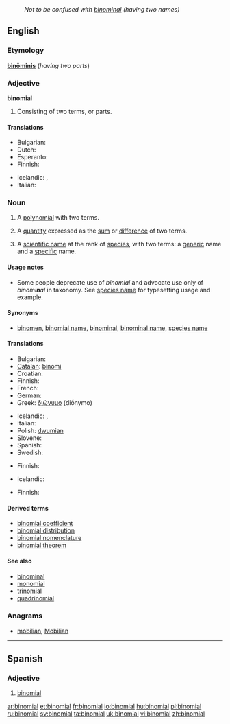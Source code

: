 {{wikipedia|Binominal nomenclature}}
: ''Not to be confused with [[binominal]] (having two names)''
==English==

===Etymology===
{{etyl|la}} '''[[binominis|binōminis]]''' (''having two parts'')

===Adjective===
'''binomial'''

# Consisting of two terms, or parts.

====Translations====
{{trans-top|consisting of two parts}}
* Bulgarian: {{t|bg|двучленен}}
* Dutch: {{t|nl|tweeterm}}
* Esperanto: {{t|eo|binoma}}
* Finnish: {{t|fi|kaksiosainen}}
{{trans-mid}}
* Icelandic: {{t|is|tvíliðu-}},  {{t|is|tvíliða|m}}
* Italian: {{t-|it|binomiale|m}}
{{trans-bottom}}

===Noun===
{{en-noun}}

# {{algebra}} A [[polynomial]] with two terms.
# {{algebra}} A [[quantity]] expressed as the [[sum]] or [[difference]] of two terms.
# {{biology|taxonomy}} A [[scientific name]] at the rank of [[species]], with two terms: a [[generic]] name and a [[specific]] name.

====Usage notes====
* Some people deprecate use of ''binomial'' and advocate use only of ''binomi'''n'''al'' in taxonomy. See [[species name]] for typesetting usage and example.

====Synonyms====
* {{sense|biology|taxonomy}} [[binomen]], [[binomial name]], [[binominal]], [[binominal name]], [[species name]]

====Translations====
{{trans-top|algebra: polynomial with two terms}}
* Bulgarian: {{t|bg|двучлен|m}}
* [[Catalan]]: [[binomi]] {{m}}
* Croatian: {{t-|hr|binom|m}}
* Finnish: {{t-|fi|binomi}}
* French: {{t+|fr|binôme|m}}
* German: {{t|de|Binom|n}}
* Greek: [[διώνυμο]] (diṓnymo) {{m}}
{{trans-mid}}
* Icelandic: {{t|is|tvíliða|f}},  {{t|is|tvíliða stærð|f}}
* Italian: {{t+|it|binomio|m}}
* Polish: [[dwumian]] {{m}}
* Slovene: {{t-|sl|binom|m}}
* Spanish: {{t+|es|binomio|m}}
* Swedish: {{t|sv|binom}}
{{trans-bottom}}

{{trans-top|algebra: quantity expressed as sum of two terms}}
* Finnish: {{t-|fi|binomi}}
{{trans-mid}}
* Icelandic: {{t|is|tvíliða|f}}
{{trans-bottom}}

{{trans-top|scientific name}}
* Finnish: {{t-|fi|tieteellinen nimi}}
{{trans-mid}}
{{trans-bottom}}

====Derived terms====
* [[binomial coefficient]]
* [[binomial distribution]]
* [[binomial nomenclature]]
* [[binomial theorem]]

====See also====
* [[binominal]]
* [[monomial]]
* [[trinomial]]
* [[quadrinomial]]

===Anagrams===
* {{alphagram|abiilmno}} [[mobilian#English|mobilian]], [[Mobilian#English|Mobilian]]

----

==Spanish==

===Adjective===
{{es-adj|pl=binomiales}}

# [[#English|binomial]]

[[ar:binomial]]
[[et:binomial]]
[[fr:binomial]]
[[io:binomial]]
[[hu:binomial]]
[[pl:binomial]]
[[ru:binomial]]
[[sv:binomial]]
[[ta:binomial]]
[[uk:binomial]]
[[vi:binomial]]
[[zh:binomial]]